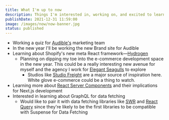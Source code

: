 ```yaml
---
title: What I'm up to now
description: Things I'm interested in, working on, and excited to learn more about at this moment in time.
publishDate: 2021-12-31 11:59:00
image: /images/now/now-banner.jpg
status: published
---
```


- Working a quiz for [Audible's](https://www.audible.com/) marketing team
- In the new year I'll be working the new Brand site for Audible
- Learning about Shopify's new meta React framework—[Hydrogen](https://hydrogen.shopify.dev/)
  - Planning on dipping my toe into the e-commerce development space in the new year. This could be a really interesting new avenue for myself and the agency I work for [Elegant Seagulls](https://www.elegantseagulls.com/) to explore
    - Studios like [Studio Freight](https://studiofreight.com/) are a major source of inspiration here. White glove e-commerce could be a thing to watch.
- Learning more about [React Server Components](https://reactjs.org/blog/2020/12/21/data-fetching-with-react-server-components.html) and their implications for Next.js development
- Interested in learning about GraphQL for data fetching
  - Would like to pair it with data fetching libraries like [SWR](https://swr.vercel.app/) and [React Query](https://react-query.tanstack.com/) since they're likely to be the first libraries to be compatible with Suspense for Data Fetching
